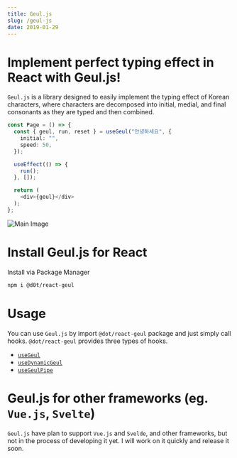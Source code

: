 ```yaml
---
title: Geul.js
slug: /geul-js
date: 2019-01-29
---
```


# Implement perfect typing effect in React with Geul.js!

`Geul.js` is a library designed to easily implement
the typing effect of Korean characters,
where characters are decomposed into
initial, medial, and final consonants
as they are typed and then combined.

```ts
const Page = () => {
  const { geul, run, reset } = useGeul("안녕하세요", {
    initial: "",
    speed: 50,
  });

  useEffect(() => {
    run();
  }, []);

  return (
    <div>{geul}</div>
  );
};
```

![Main Image](../../images/geul-js/head-motion.gif)

# Install Geul.js for React

Install via Package Manager

```sh
npm i @d0t/react-geul
```

# Usage

You can use `Geul.js` by import `@dot/react-geul` package and just simply call hooks. `@dot/react-geul` provides three types of hooks.

- [`useGeul`](./react/use-geul/?openedMenus=React)
- [`useDynamicGeul`](./react/use-dynamic-geul/?openedMenus=React)
- [`useGeulPipe`](./react/use-geul-pipe/?openedMenus=React)

# Geul.js for other frameworks (eg. `Vue.js`, `Svelte`)

`Geul.js` have plan to support `Vue.js` and `Svelde`, and other frameworks,
but not in the process of developing it yet.
I will work on it quickly and release it soon.
